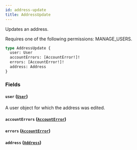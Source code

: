 ```yaml
---
id: address-update
title: AddressUpdate
---
```



Updates an address. 

Requires one of the following permissions: MANAGE_USERS.

```graphql
type AddressUpdate {
  user: User
  accountErrors: [AccountError!]!
  errors: [AccountError!]!
  address: Address
}
```


### Fields

#### `user` ([`User`](../../../developer/api-reference/objects/user))

A user object for which the address was edited.


#### `accountErrors` ([`AccountError`](../../../developer/api-reference/objects/account-error))




#### `errors` ([`AccountError`](../../../developer/api-reference/objects/account-error))




#### `address` ([`Address`](../../../developer/api-reference/objects/address))






